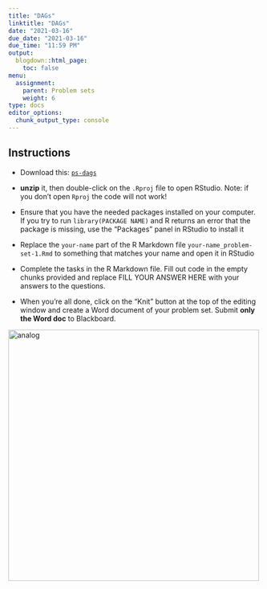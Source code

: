 ```yaml
---
title: "DAGs"
linktitle: "DAGs"
date: "2021-03-16"
due_date: "2021-03-16"
due_time: "11:59 PM"
output:
  blogdown::html_page:
    toc: false
menu:
  assignment:
    parent: Problem sets
    weight: 6
type: docs
editor_options: 
  chunk_output_type: console
---
```


## Instructions


- Download this: <i class="far fa-file-archive"></i> [`ps-dags`](/files/ps-dags.zip)

- **unzip** it, then double-click on the `.Rproj` file to open RStudio. Note: if you don't open `Rproj` the code will not work!

- Ensure that you have the needed packages installed on your computer. If you try to run `library(PACKAGE NAME)` and R returns an error that the package is missing, use the “Packages” panel in RStudio to install it

- Replace the `your-name` part of the R Markdown file `your-name_problem-set-1.Rmd` to something that matches your name and open it in RStudio

- Complete the tasks in the R Markdown file. Fill out code in the empty chunks provided and replace FILL YOUR ANSWER HERE with your answers to the questions.

- When you’re all done, click on the “Knit” button at the top of the editing window and create a Word document of your problem set. Submit **only the Word doc** to Blackboard.



<img src="/images/assignment/knit-button.png" alt="analog" width="500"/>

